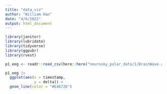 ```yaml
---
title: "data_viz"
author: "William Han"
date: "4/6/2022"
output: html_document
---
```


```r
library(janitor)
library(lubridate)
library(tidyverse)
library(ggpubr)
library(rvest)
```



```r
p1_eeg <- readr::read_csv(here::here("neurosky_polar_data/1/BrainWave.csv"))
```

```r
p1_eeg |> 
  ggplot(aes(x = timestamp,
             y = delta)) +
  geom_line(color = "#E46726")
```

